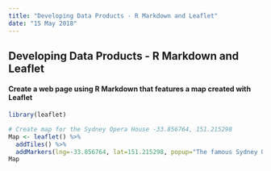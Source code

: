 ---
title: "Developing Data Products - R Markdown and Leaflet"
date: "15 May 2018"
---

## Developing Data Products - R Markdown and Leaflet

#### Create a web page using R Markdown that features a map created with Leaflet
```{r, warning=FALSE}
library(leaflet)
```

```{r, warning=FALSE}
# Create map for the Sydney Opera House -33.856764, 151.215298
Map <- leaflet() %>%
  addTiles() %>%   
  addMarkers(lng=-33.856764, lat=151.215298, popup="The famous Sydney Opera House! https://www.sydneyoperahouse.com")
Map
```